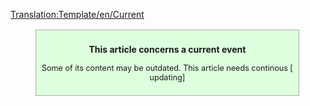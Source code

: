 <noinclude>[[Translation:Template/en/Current]]</noinclude><div style="background: #ddffdd; border: 1px solid #aaaaaa; padding: 6pt; margin: 12pt 8%; width: 80%">
<center>'''This article concerns a current event'''</center>
<div style="text-align: center; font-size: 90%">Some of its content may be outdated. This article needs continous [{{SERVER}}{{localurl:{{NAMESPACE}}:{{PAGENAME}}|action=edit}} updating]<br>
</div></div>
<includeonly>{{{1|[[Category:en/Current events]]}}}</includeonly>